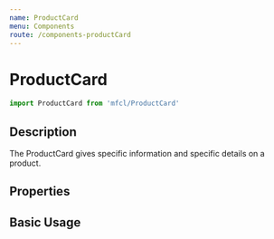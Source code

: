 ```yaml
---
name: ProductCard
menu: Components
route: /components-productCard
---
```



# ProductCard

```javascript
import ProductCard from 'mfcl/ProductCard'
```

## Description

The ProductCard gives specific information and specific details on a product.

## Properties

<Props of={ProductCard} />

## Basic Usage

<Playground>
  <ProductCard
    brand="Serta"
    brandImg="https://cdn.zeplin.io/5f10c55f15b5648d753636bf/assets/E1C61C66-6366-44A6-8F34-5D11764BC0C1.svg"
    productImg="https://i1.adis.ws/i/hmk/133558"
    title='Serta Response Essentials Maplewood 8.5" Firm Mattress'
    size="Wumbo"
    discountPrice="2300"
    price="3500"
    matchPercentage="98"
    reviews="215"
    rating="4"
  />
</Playground>
